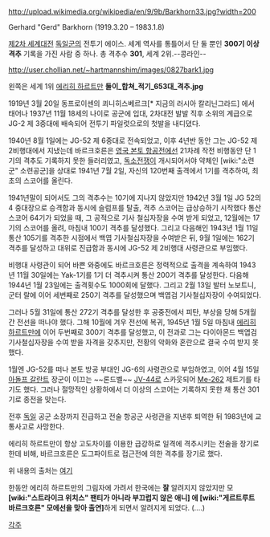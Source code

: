 http://upload.wikimedia.org/wikipedia/en/9/9b/Barkhorn33.jpg?width=200

Gerhard "Gerd" Barkhorn (1919.3.20 – 1983.1.8)

[[제2차 세계대전]] [[독일군]]의 전투기 에이스. 
세계 역사를 통틀어서 단 둘 뿐인 '''300기 이상 격추''' 기록을 가진 사람 중 하나. 총 격추수 '''301''', 세계 2위.--콩라인--

http://user.chollian.net/~hartmannshim/images/0827bark1.jpg

왼쪽은 세계 1위 [[에리히 하르트만]]
'''둘이_합쳐_적기_653대_격추.jpg''' 

1919년 3월 20일 동프로이센의 쾨니히스베르크[* 지금의 러시아 칼리닌그라드] 에서 태어나 1937년 11월 18세의 나이로 공군에 입대, 2차대전 발발 직후 소위의 계급으로 JG-2 제 3중대에 배속되어 전투기 파일럿으로의 첫발을 내디뎠다.

1940년 8월 1일에는 JG-52 제 6중대로 전속되었고, 이후 4년반 동안 그는 JG-52 제 2비행대에서 지냈는데 바르크호른은 [[영국 본토 항공전]]에선 21차례 작전 비행동안 단 1기의 격추도 기록하지 못한 들러리였고, [[독소전쟁]]이 개시되어서야 약체인 [wiki:"소련군" 소련공군]을 상대로 1941년 7월 2일, 자신의 120번째 출격에서 1기를 격추하여, 최초의 스코어를 올린다.

1941년말이 되어서도 그의 격추수는 10기에 지나지 않았지만 1942년 3월 1일 JG 52의 4 중대장으로 승격함과 동시에 슬럼프를 탈출, 격추 스코어는 급상승하기 시작했다 통산 스코어 64기가 되었을 때, 그 공적으로 기사 철십자장을 수여 받게 되었고, 12월에는 17기의 스코어를 올려, 마침내 100기 격추를 달성했다. 그리고 다음해인 1943년 1월 11일 통산 105기를 격추한 시점에서 백엽 기사철십자장을 수여받은 뒤, 9월 1일에는 162기 격추를 달성하고 대위로 진급함과 동시에 JG-52 제 2비행대 사령관으로 부임했다.

비행대 사령관이 되어 바쁜 와중에도 바르크호른은 정력적으로 출격을 계속하여 1943년 11월 30일에는 Yak-1기를 1기 더 격추시켜 통산 200기 격추를 달성한다. 다음해 1944년 1월 23일에는 출격횟수도 1000회에 달했다. 그리고 2월 13일 발터 노보트니, 군터 랄에 이어 세번째로 250기 격추를 달성했으며 백엽검 기사철십자장이 수여되었다.

그러나 5월 31일에 통산 272기 격추를 달성한 후 공중전에서 피탄, 부상을 당해 5개월간 전선을 떠나야 했다. 그해 10월에 겨우 전선에 복귀, 1945년 1월 5일 마침내 [[에리히 하르트만]]에 이어 두번째로 300기 격추를 달성했고, 이 전과로 그는 다이아몬드 백엽검 기사철십자장을 수여 받을 자격을 갖추지만, 전황의 악화와 혼란으로 결국 수여 받지 못했다.

1월엔 JG-52를 떠나 본토 방공 부대인 JG-6의 사령관으로 부임하였고, 이어 4월 15일 [[아돌프 갈란트]] 장군이 이끄는 ~~론드벨~~ [[JV-44]]로 스카웃되어 [[Me-262]] 제트기를 타기도 했다. 그러나 절망적인 상황하에서 더 이상의 스코어는 기록하지 못한 채 통산 301기로 종전을 맞는다.

전후 [[독일]] 공군 소장까지 진급하고 전술 항공군 사령관을 지낸후 퇴역한 뒤 1983년에 교통사고로 사망한다.

에리히 하르트만이 항상 고도차이를 이용한 급강하로 일격에 격추시키는 전술을 장기로 한데 비해, 바르크호른은 도그파이트로 접근전에 의한 격추를 장기로 했다.

위 내용의 출처는 [http://user.chollian.net/~hartmannshim/barkhorn.htm 여기]

한동안 에리히 하르트만의 그림자에 가려서 한국에는 '''잘''' 알려지지 않았지만 모 '''[wiki:"스트라이크 위치스" 팬티가 아니라 부끄럽지 않은 애니] 에 [wiki:"게르트루트 바르크호른" 모에선을 맞아 출연]'''하게 되면서 알려지게 되었다. (....)

[[각주]]
